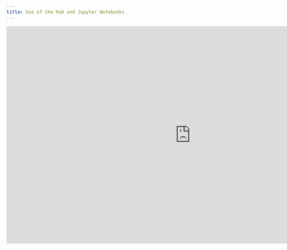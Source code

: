 ```yaml
---
title: Use of the Hub and Jupyter Notebooks
---
```


<iframe
    src="https://docs.google.com/presentation/d/e/2PACX-1vSEn-zVfm9GiKOnRyjWAiXPouyPQi-rDGvwADVZejNujUtcYOF_mqbOneNUmFKlIA/embed?start=false&loop=false&delayms=3000"
    frameborder="0"
    width="960"
    height="569"
    allowfullscreen="true"
    mozallowfullscreen="true"
    webkitallowfullscreen="true">
</iframe>